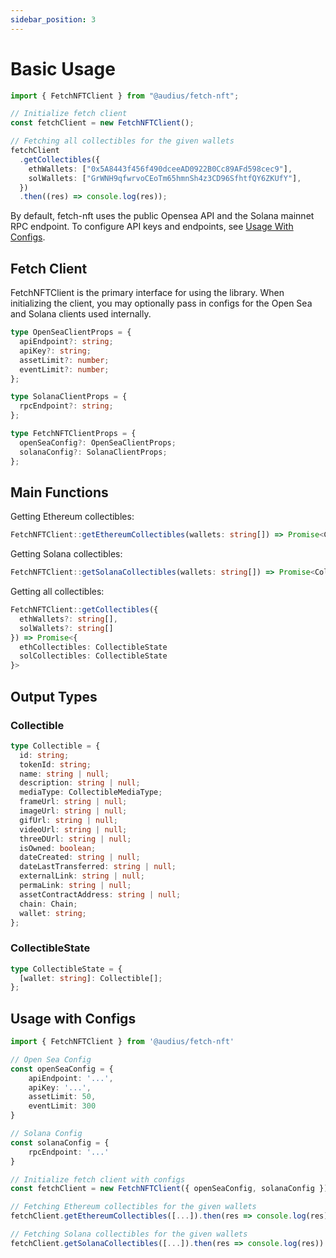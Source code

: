 ```yaml
---
sidebar_position: 3
---
```


# Basic Usage

```ts
import { FetchNFTClient } from "@audius/fetch-nft";

// Initialize fetch client
const fetchClient = new FetchNFTClient();

// Fetching all collectibles for the given wallets
fetchClient
  .getCollectibles({
    ethWallets: ["0x5A8443f456f490dceeAD0922B0Cc89AFd598cec9"],
    solWallets: ["GrWNH9qfwrvoCEoTm65hmnSh4z3CD96SfhtfQY6ZKUfY"],
  })
  .then((res) => console.log(res));
```

By default, fetch-nft uses the public Opensea API and the Solana mainnet RPC endpoint. To configure API keys and endpoints, see [Usage With Configs](#usage-with-configs).

## Fetch Client

FetchNFTClient is the primary interface for using the library. When initializing the client, you may optionally pass in configs for the Open Sea and Solana clients used internally.

```ts
type OpenSeaClientProps = {
  apiEndpoint?: string;
  apiKey?: string;
  assetLimit?: number;
  eventLimit?: number;
};

type SolanaClientProps = {
  rpcEndpoint?: string;
};

type FetchNFTClientProps = {
  openSeaConfig?: OpenSeaClientProps;
  solanaConfig?: SolanaClientProps;
};
```

## Main Functions

Getting Ethereum collectibles:

```ts
FetchNFTClient::getEthereumCollectibles(wallets: string[]) => Promise<CollectibleState>
```

Getting Solana collectibles:

```ts
FetchNFTClient::getSolanaCollectibles(wallets: string[]) => Promise<CollectibleState>
```

Getting all collectibles:

```ts
FetchNFTClient::getCollectibles({
  ethWallets?: string[],
  solWallets?: string[]
}) => Promise<{
  ethCollectibles: CollectibleState
  solCollectibles: CollectibleState
}>
```

## Output Types

### Collectible

```ts
type Collectible = {
  id: string;
  tokenId: string;
  name: string | null;
  description: string | null;
  mediaType: CollectibleMediaType;
  frameUrl: string | null;
  imageUrl: string | null;
  gifUrl: string | null;
  videoUrl: string | null;
  threeDUrl: string | null;
  isOwned: boolean;
  dateCreated: string | null;
  dateLastTransferred: string | null;
  externalLink: string | null;
  permaLink: string | null;
  assetContractAddress: string | null;
  chain: Chain;
  wallet: string;
};
```

### CollectibleState

```ts
type CollectibleState = {
  [wallet: string]: Collectible[];
};
```

## Usage with Configs

```ts
import { FetchNFTClient } from '@audius/fetch-nft'

// Open Sea Config
const openSeaConfig = {
    apiEndpoint: '...',
    apiKey: '...',
    assetLimit: 50,
    eventLimit: 300
}

// Solana Config
const solanaConfig = {
    rpcEndpoint: '...'
}

// Initialize fetch client with configs
const fetchClient = new FetchNFTClient({ openSeaConfig, solanaConfig })

// Fetching Ethereum collectibles for the given wallets
fetchClient.getEthereumCollectibles([...]).then(res => console.log(res))

// Fetching Solana collectibles for the given wallets
fetchClient.getSolanaCollectibles([...]).then(res => console.log(res))
```
